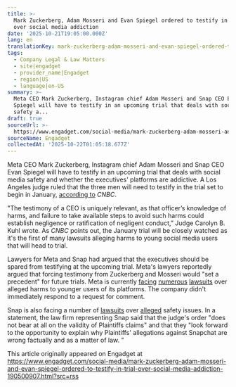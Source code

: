 ```yaml
---
title: >-
  Mark Zuckerberg, Adam Mosseri and Evan Spiegel ordered to testify in trial
  over social media addiction
date: '2025-10-21T19:05:00.000Z'
lang: en
translationKey: mark-zuckerberg-adam-mosseri-and-evan-spiegel-ordered-to-tes
tags:
  - Company Legal & Law Matters
  - site|engadget
  - provider_name|Engadget
  - region|US
  - language|en-US
summary: >-
  Meta CEO Mark Zuckerberg, Instagram chief Adam Mosseri and Snap CEO Evan
  Spiegel will have to testify in an upcoming trial that deals with social media
  safety a...
draft: true
sourceUrl: >-
  https://www.engadget.com/social-media/mark-zuckerberg-adam-mosseri-and-evan-spiegel-ordered-to-testify-in-trial-over-social-media-addiction-190500907.html?src=rss
sourceName: Engadget
collectedAt: '2025-10-22T01:05:18.677Z'
---
```

Meta CEO Mark Zuckerberg, Instagram chief Adam Mosseri and Snap CEO Evan Spiegel will have to testify in an upcoming trial that deals with social media safety and whether the executives' platforms are addictive. A Los Angeles judge ruled that the three men will need to testify in the trial set to begin in January, [according to](https://www.cnbc.com/2025/10/21/meta-instagram-snap-social-media-child-safety.html) _CNBC_.

"The testimony of a CEO is uniquely relevant, as that officer’s knowledge of harms, and failure to take available steps to avoid such harms could establish negligence or ratification of negligent conduct,” Judge Carolyn B. Kuhl wrote. As _CNBC_ points out, the January trial will be closely watched as it's the first of many lawsuits alleging harms to young social media users that will head to trial. 

Lawyers for Meta and Snap had argued that the executives should be spared from testifying at the upcoming trial. Meta's lawyers reportedly argued that forcing testimony from Zuckerberg and Mosseri would "set a precedent" for future trials. Meta is currently [facing](https://www.engadget.com/big-tech/new-york-city-is-suing-meta-snap-tiktok-and-youtube-over-youth-mental-health-crisis-223916712.html) [numerous](https://www.engadget.com/forty-one-states-sue-meta-for-harming-the-mental-health-of-its-youngest-users-162521184.html) [lawsuits](https://www.engadget.com/meta-faces-another-lawsuit-over-child-safety-164732291.html) over alleged harms to younger users of its platforms. The company didn't immediately respond to a request for comment.

Snap is also facing a number of [lawsuits](https://www.engadget.com/big-tech/the-unsealed-new-mexico-snapchat-lawsuit-alleges-the-company-ignored-child-safety-154235977.html) over [alleged](https://www.engadget.com/big-tech/new-york-city-is-suing-meta-snap-tiktok-and-youtube-over-youth-mental-health-crisis-223916712.html) safety issues. In a statement, the law firm representing Snap said that the judge's order "does not bear at all on the validity of Plaintiffs claims" and that they "look forward to the opportunity to explain why Plaintiffs' allegations against Snapchat are wrong factually and as a matter of law. "

This article originally appeared on Engadget at https://www.engadget.com/social-media/mark-zuckerberg-adam-mosseri-and-evan-spiegel-ordered-to-testify-in-trial-over-social-media-addiction-190500907.html?src=rss

